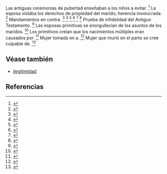Las antiguas ceremonias de pubertad enseñaban a los niños a evitar. <ref>{{lib|LU|70|7|11}}</ref> La esposa violaba los derechos de propiedad del marido; herencia involucrada. <ref>{{lib|LU|82|4|3-4}}</ref> Mandamientos en contra. <ref>{{lib|LU|66|7|14}}</ref> <ref>{{lib|LU|93|4|12}}</ref> <ref>{{lib|LU|94|8|12}}</ref> <ref>{{lib|LU|131|2|12}}</ref> <ref>{{lib|LU|140|6|5}}</ref> <ref>{{lib|LU|163|2|4}}</ref> Prueba de infidelidad del Antiguo Testamento. <ref>{{lib|LU|70|10|6}}</ref> Las esposas primitivas se enorgullecían de los asuntos de los maridos. <ref>{{lib|LU|82|3|13}}</ref> Los primitivos creían que los nacimientos múltiples eran causados ​​por. <ref>{{lib|LU|68|6|8}}</ref> Mujer tomada en a. <ref>{{lib|LU|162|3}}</ref> Mujer que murió en el parto se cree culpable de. <ref>{{lib|LU|84|4|7}}</ref> 

== Véase también ==

* [[ilegitimidad]]


== Referencias ==

<references />
